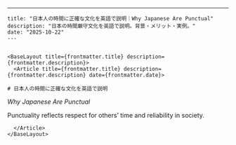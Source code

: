 ---
    title: "日本人の時間に正確な文化を英語で説明｜Why Japanese Are Punctual"
    description: "日本の時間厳守文化を英語で説明。背景・メリット・実例。"
    date: "2025-10-22"
    ---


    <BaseLayout title={frontmatter.title} description={frontmatter.description}>
      <Article title={frontmatter.title} description={frontmatter.description} date={frontmatter.date}>

    # 日本人の時間に正確な文化を英語で説明
*Why Japanese Are Punctual*

Punctuality reflects respect for others’ time and reliability in society.

      </Article>
    </BaseLayout>
